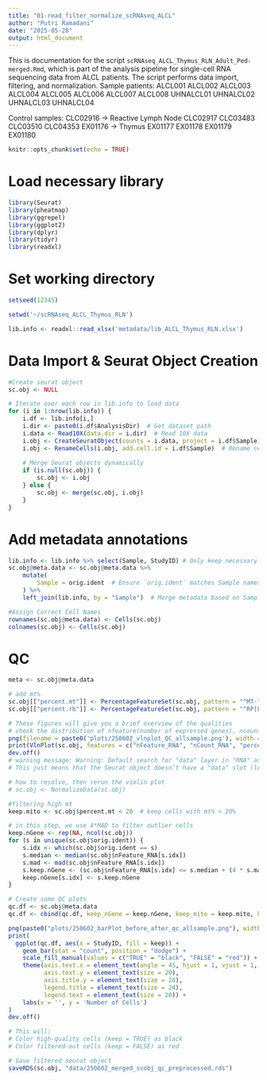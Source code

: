 ```yaml
---
title: "01-read_filter_normalize_scRNAseq_ALCL"
author: "Putri Ramadani"
date: "2025-05-28"
output: html_document
---
```


This is documentation for the script `scRNAseq_ALCL_Thymus_RLN_Adult_Ped-merged.Rmd`, which is part of the analysis pipeline for single-cell RNA sequencing data from ALCL patients. 
The script performs data import, filtering, and normalization.
Sample patients:
ALCL001
ALCL002
ALCL003
ALCL004
ALCL005
ALCL006
ALCL007
ALCL008
UHNALCL01
UHNALCL02
UHNALCL03
UHNALCL04

Control samples:
CLC02916 -> Reactive Lymph Node
CLC02917
CLC03483
CLC03510
CLC04353
EX01176 -> Thymus 
EX01177
EX01178
EX01179
EX01180

```r
knitr::opts_chunk$set(echo = TRUE)

```

# Load necessary library
```r
library(Seurat)
library(pheatmap)
library(ggrepel)
library(ggplot2)
library(dplyr)
library(tidyr)
library(readxl)
```

# Set working directory
```r
setseed(12345)

setwd('~/scRNAseq_ALCL_Thymus_RLN')

lib.info <- readxl::read_xlsx('metadata/lib_ALCL_Thymus_RLN.xlsx')

```


# Data Import & Seurat Object Creation
```r
#Create seurat object
sc.obj <- NULL

# Iterate over each row in lib.info to load data
for (i in 1:nrow(lib.info)) {
    i.df <- lib.info[i,]
    i.dir <- paste0(i.df$AnalysisDir)  # Get dataset path
    i.data <- Read10X(data.dir = i.dir)  # Read 10X data
    i.obj <- CreateSeuratObject(counts = i.data, project = i.df$Sample)  # Create Seurat object
    i.obj <- RenameCells(i.obj, add.cell.id = i.df$Sample)  # Rename cells with sample ID
    
    # Merge Seurat objects dynamically
    if (is.null(sc.obj)) {
        sc.obj <- i.obj
    } else {
        sc.obj <- merge(sc.obj, i.obj)
    }
}
```

# Add metadata annotations
```r
lib.info <- lib.info %>% select(Sample, StudyID) # Only keep necessary columns
sc.obj@meta.data <- sc.obj@meta.data %>%
    mutate(
        Sample = orig.ident  # Ensure `orig.ident` matches Sample names
    ) %>%
    left_join(lib.info, by = "Sample")  # Merge metadata based on Sample ID

#Assign Correct Cell Names
rownames(sc.obj@meta.data) <- Cells(sc.obj)
colnames(sc.obj) <- Cells(sc.obj)
```

# QC
```r
meta <- sc.obj@meta.data

# add mt%
sc.obj[["percent.mt"]] <- PercentageFeatureSet(sc.obj, pattern = "^MT-")
sc.obj[["percent.rb"]] <- PercentageFeatureSet(sc.obj, pattern = "^RP[LS]")

# These figures will give you a brief overview of the qualities
# check the distribution of nfeature(number of expressed genes), ncount(number of RNA molecues) and mt percent
png(filename = paste0('plots/250602_vlnplot_QC_allsample.png'), width = 1500, height = 600)
print(VlnPlot(sc.obj, features = c("nFeature_RNA", "nCount_RNA", "percent.mt"), ncol = 3, group.by = 'StudyID',raster=FALSE))
dev.off()
# warning message: Warning: Default search for "data" layer in "RNA" assay yielded no results; utilizing "counts" layer instead.
# This just means that the Seurat object doesn’t have a "data" slot (log-normalized data), and VlnPlot is using the "counts" slot (raw UMI counts) instead.

# how to resolve, then rerun the violin plot 
# sc.obj <- NormalizeData(sc.obj)

#filtering high mt
keep.mito <- sc.obj$percent.mt < 20  # keep cells with mt% < 20%

# in this step, we use 4*MAD to filter outlier cells
keep.nGene <- rep(NA, ncol(sc.obj))
for (s in unique(sc.obj$orig.ident)) {
	s.idx <- which(sc.obj$orig.ident == s)
	s.median <- median(sc.obj$nFeature_RNA[s.idx])
	s.mad <- mad(sc.obj$nFeature_RNA[s.idx])
	s.keep.nGene <- (sc.obj$nFeature_RNA[s.idx] <= s.median + (4 * s.mad)) & (sc.obj$nFeature_RNA[s.idx] >= s.median - (4 * s.mad))
	keep.nGene[s.idx] <- s.keep.nGene
}

# Create some QC plots
qc.df <- sc.obj@meta.data
qc.df <- cbind(qc.df, keep_nGene = keep.nGene, keep_mito = keep.mito, keep = keep.mito & keep.nGene)

png(paste0("plots/250602_barPlot_before_after_qc_allsample.png"), width = 1200, height = 900)
print(
  ggplot(qc.df, aes(x = StudyID, fill = keep)) +
    geom_bar(stat = "count", position = "dodge") +
    scale_fill_manual(values = c("TRUE" = "black", "FALSE" = "red")) +
    theme(axis.text.x = element_text(angle = 45, hjust = 1, vjust = 1, size = 20),
          axis.text.y = element_text(size = 20),
          axis.title.y = element_text(size = 24),
          legend.title = element_text(size = 24),
          legend.text = element_text(size = 20)) +
    labs(x = '', y = 'Number of Cells')
)
dev.off()

# This will:
# Color high-quality cells (keep = TRUE) as black
# Color filtered-out cells (keep = FALSE) as red

# Save filtered seurat object
saveRDS(sc.obj, "data/250602_merged_scobj_qc_preprocessed.rds")
```